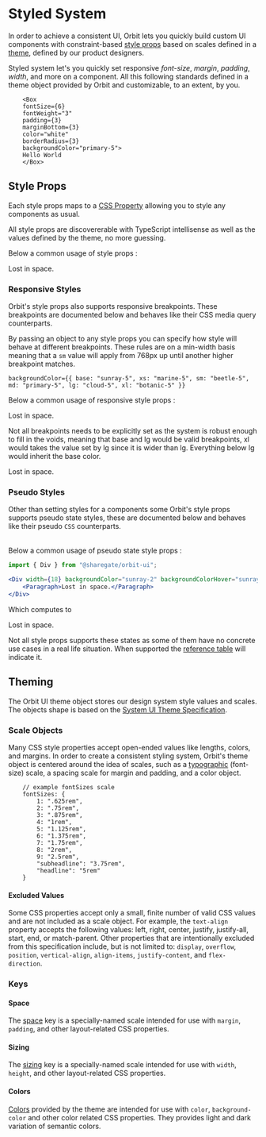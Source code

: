 
<Meta
    title="Getting Started/Styling/Styled System"
    id="styled-system"
/>

# Styled System

In order to achieve a consistent UI, Orbit lets you quickly build custom UI components with constraint-based [style props](#style-props) based on scales defined in a [theme](#theming), defined by our product designers.

Styled system let's you quickly set responsive _font-size_, _margin_, _padding_, _width_, and more on a component. All this following standards defined in a theme object provided by Orbit and customizable, to an extent, by you.

```
    <Box
    fontSize={6}
    fontWeight="3"
    padding={3}
    marginBottom={3}
    color="white"
    borderRadius={3}
    backgroundColor="primary-5">
    Hello World
    </Box>
```

## Style Props

Each style props maps to a [CSS Property](https://developer.mozilla.org/en-US/docs/Web/CSS/CSS_Properties_Reference) allowing you to style any components as usual.

All style props are discovererable with TypeScript intellisense as well as the values defined by the theme, no more guessing.

Below a common usage of style props :

<Preview>
    <Div width={18} backgroundColor="sunray-2" padding={4} borderRadius={2}>
        <Paragraph>Lost in space.</Paragraph>
    </Div>
</Preview>

### Responsive Styles

Orbit's style props also supports responsive breakpoints. These breakpoints are documented below and behaves like their CSS media query counterparts.

<Table
    columns={[
        { title: "Value", headerStyle: { width: "100px" } },
        { title: "Computed", headerStyle: { width: "250px" } } ]}
    rows={[
        ["xs", "min-width: 640px"],
        ["sm", "min-width: 768px"],
        ["md", "min-width: 1024px"],
        ["lg", "min-width: 1280px"],
        ["xl", "min-width: 1536px"]
    ]}
    rowClassName="background-1"
/>

By passing an object to any style props you can specify how style will behave at different breakpoints. These rules are on a min-width basis meaning that a `sm` value will apply from 768px up until another higher breakpoint matches.

```
backgroundColor={{ base: "sunray-5", xs: "marine-5", sm: "beetle-5", md: "primary-5", lg: "cloud-5", xl: "botanic-5" }}
```

Below a common usage of responsive style props :

<Preview>
    <Div width={18} backgroundColor={{ base: "sunray-2", xs: "marine-2", sm: "beetle-2", md: "primary-2", lg: "cloud-2", xl: "botanic-2" }} padding={4}>
        <Paragraph>Lost in space.</Paragraph>
    </Div>
</Preview>

Not all breakpoints needs to be explicitly set as the system is robust enough to fill in the voids, meaning that base and lg would be valid breakpoints, xl would takes the value set by lg since it is wider than lg. Everything below lg would inherit the base color.

<Preview>
    <Div width={18} backgroundColor={{ base: "sunray-2", lg: "botanic-2" }} padding={4}>
        <Paragraph>Lost in space.</Paragraph>
    </Div>
</Preview>

### Pseudo Styles

Other than setting styles for a components some Orbit's style props supports pseudo state styles, these are documented below and behaves like their pseudo `CSS` counterparts.

<Table
    columns={[
        { title: "Suffix", headerStyle: { width: "100px" } },
        { title: "Computed", headerStyle: { width: "250px" } } ]}
    rows={[
        ["Active", ":active"],
        ["Hover", ":hover"],
        ["Focus", ":focus"]
    ]}
    rowClassName="background-1"
/>

Below a common usage of pseudo state style props :

```jsx
import { Div } from "@sharegate/orbit-ui";

<Div width={18} backgroundColor="sunray-2" backgroundColorHover="sunray-5" padding={4} borderRadius={2}>
    <Paragraph>Lost in space.</Paragraph>
</Div>
```

Which computes to

<Div width={18} backgroundColor="sunray-2" backgroundColorHover="sunray-5" padding={4} borderRadius={2}>
    <Paragraph>Lost in space.</Paragraph>
</Div>

Not all style props supports these states as some of them have no concrete use cases in a real life situation. When supported the [reference table](/story/props-reference--page) will indicate it.

## Theming

The Orbit UI theme object stores our design system style values and scales. The objects shape is based on the [System UI Theme Specification](https://system-ui.com/theme).

### Scale Objects

Many CSS style properties accept open-ended values like lengths, colors, and margins. In order to create a consistent styling system, Orbit's theme object is centered around the idea of scales, such as a [typographic](/story/typography--page) (font-size) scale, a spacing scale for margin and padding, and a color object.

```
    // example fontSizes scale
    fontSizes: {
        1: ".625rem",
        2: ".75rem",
        3: ".875rem",
        4: "1rem",
        5: "1.125rem",
        6: "1.375rem",
        7: "1.75rem",
        8: "2rem",
        9: "2.5rem",
        "subheadline": "3.75rem",
        "headline": "5rem"
    }
```

#### Excluded Values

Some CSS properties accept only a small, finite number of valid CSS values and are not included as a scale object. For example, the `text-align` property accepts the following values: left, right, center, justify, justify-all, start, end, or match-parent. Other properties that are intentionally excluded from this specification include, but is not limited to: `display`, `overflow`, `position`, `vertical-align`, `align-items`, `justify-content`, and `flex-direction`.

### Keys

#### Space

The [space](/story/spacing--page) key is a specially-named scale intended for use with `margin`, `padding`, and other layout-related CSS properties.

#### Sizing

The [sizing](/story/sizing--page) key is a specially-named scale intended for use with `width`, `height`, and other layout-related CSS properties.

#### Colors

[Colors](/story/colors--page) provided by the theme are intended for use with `color`, `background-color` and other color related CSS properties. They provides light and dark variation of semantic colors.
